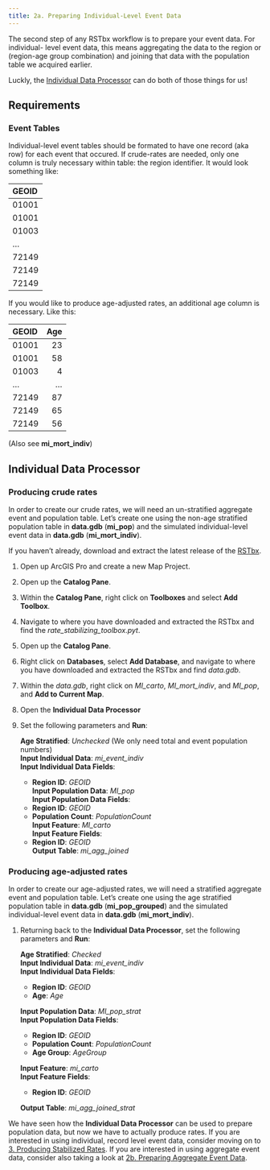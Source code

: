 ```yaml
---
title: 2a. Preparing Individual-Level Event Data
---
```


The second step of any RSTbx workflow is to prepare your event data. For individual-
level event data, this means aggregating the data to the region or (region-age group
combination) and joining that data with the population table we acquired earlier.

Luckly, the [Individual Data Processor](../reference/IDP.qmd) can do both of those things for us!

## Requirements

### Event Tables

Individual-level event tables should be formated to have one record (aka row) for each
event that occured. If crude-rates are needed, only one column is truly necessary within
table: the region identifier. It would look something like:

|GEOID |
|:-----|
|01001 |
|01001 |
|01003 |
|...   |
|72149 |
|72149 |
|72149 |

If you would like to produce age-adjusted rates, an additional age column is necessary.
Like this:

|GEOID |    Age|
|:-----|------:|
|01001 |     23|
|01001 |     58|
|01003 |      4|
|...   |    ...|
|72149 |     87|
|72149 |     65|
|72149 |     56|

(Also see **mi_mort_indiv**)

## Individual Data Processor

### Producing crude rates

In order to create our crude rates, we will need an un-stratified aggregate event and population 
table. Let's create one using the non-age stratified population table in **data.gdb** (**mi_pop**)
and the simulated individual-level event data in **data.gdb** (**mi_mort_indiv**).

If you haven't already, download and extract the latest release of the [RSTbx](https://github.com/CEHI-code-repos/RateStabilizingToolbox/releases/latest).

1.  Open up ArcGIS Pro and create a new Map Project.  

2.  Open up the **Catalog Pane**.  

3.  Within the **Catalog Pane**, right click on **Toolboxes** and select **Add Toolbox**.  
    
4.  Navigate to where you have downloaded and extracted the RSTbx and find the *rate_stabilizing_toolbox.pyt*.  

5.  Open up the **Catalog Pane**.

6.  Right click on **Databases**, select **Add Database**, and navigate to where you have downloaded and extracted 
    the RSTbx and find *data.gdb*.

7.  Within the *data.gdb*, right click on *MI_carto*, *MI_mort_indiv*, and *MI_pop*, and **Add to Current Map**.

5.  Open the **Individual Data Processor**  

6.  Set the following parameters and **Run**:
    
    **Age Stratified**: *Unchecked* (We only need total and event population numbers)  
    **Input Individual Data**: *mi_event_indiv*  
    **Input Individual Data Fields**:  
    -   **Region ID**: *GEOID*  
    **Input Population Data**: *MI_pop*  
    **Input Population Data Fields**:  
    -   **Region ID**: *GEOID*  
    -   **Population Count**: *PopulationCount*  
    **Input Feature**: *MI_carto*  
    **Input Feature Fields**:  
    -   **Region ID**: *GEOID*  
    **Output Table**: *mi_agg_joined*

### Producing age-adjusted rates

In order to create our age-adjusted rates, we will need a stratified aggregate event and population 
table. Let's create one using the age stratified population table in **data.gdb** (**mi_pop_grouped**)
and the simulated individual-level event data in **data.gdb** (**mi_mort_indiv**).

1.  Returning back to the **Individual Data Processor**, set the following parameters and **Run**:
    
    **Age Stratified**: *Checked*  
    **Input Individual Data**: *mi_event_indiv*  
    **Input Individual Data Fields**:  
    -   **Region ID**: *GEOID*  
    -   **Age**: *Age*  

    **Input Population Data**: *MI_pop_strat*  
    **Input Population Data Fields**:  
    -   **Region ID**: *GEOID*  
    -   **Population Count**: *PopulationCount*  
    -   **Age Group**: *AgeGroup*  

    **Input Feature**: *mi_carto*  
    **Input Feature Fields**:  
    -   **Region ID**: *GEOID*  

    **Output Table**: *mi_agg_joined_strat*

We have seen how the **Individual Data Processor** can be used to prepare population data, but now we have to actually produce rates. If you are interested in using individual, record level event data, consider moving on to [3. Producing Stabilized Rates](3_stab_rates.qmd). If you are interested in using aggregate event data, consider also taking a look at [2b. Preparing Aggregate Event Data](2a_agg_event_data.qmd).
